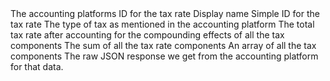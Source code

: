<ResponseField name="platform_id" type="string" required>
  The accounting platforms ID for the tax rate
</ResponseField>

<ResponseField name="name" type="string">
  Display name
</ResponseField>

<ResponseField name="code" type="string">
  Simple ID for the tax rate
</ResponseField>

<ResponseField name="tax_type" type="string">
  The type of tax as mentioned in the accounting platform
</ResponseField>

<ResponseField name="effective_tax_rate" type="float">
  The total tax rate after accounting for the compounding effects of all the tax components
</ResponseField>

<ResponseField name="total_tax_rate" type="float">
  The sum of all the tax rate components
</ResponseField>

<ResponseField name="components" type="Tax Component">
  An array of all the tax components
  <Expandable title="properties">
    <ResponseField name="data" type="Object">
      <Expandable title="properties">
        <Snippet file="tax_component_snippet.mdx" />
      </Expandable>
    </ResponseField>
  </Expandable>
</ResponseField>

<ResponseField name="raw_data" type="object">
  The raw JSON response we get from the accounting platform for that data.
</ResponseField>
